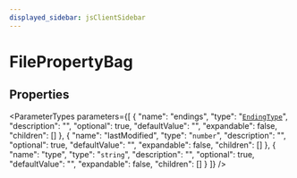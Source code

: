 ```yaml
---
displayed_sidebar: jsClientSidebar
---
```



# FilePropertyBag

## Properties

<ParameterTypes parameters={[
  {
    "name": "endings",
    "type": "[`EndingType`](../types/internal.EndingType.mdx)",
    "description": "",
    "optional": true,
    "defaultValue": "",
    "expandable": false,
    "children": []
  },
  {
    "name": "lastModified",
    "type": "`number`",
    "description": "",
    "optional": true,
    "defaultValue": "",
    "expandable": false,
    "children": []
  },
  {
    "name": "type",
    "type": "`string`",
    "description": "",
    "optional": true,
    "defaultValue": "",
    "expandable": false,
    "children": []
  }
]} />
